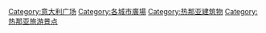 [[Category:意大利广场|Category:意大利广场]]
[[Category:各城市廣場|Category:各城市廣場]]
[[Category:热那亚建筑物|Category:热那亚建筑物]]
[[Category:热那亚旅游景点|Category:热那亚旅游景点]]